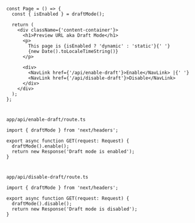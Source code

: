 ```tsx
const Page = () => {
  const { isEnabled } = draftMode();

  return (
    <div className={'content-container'}>
      <h1>Preview URL aka Draft Mode</h1>
      <p>
        This page is {isEnabled ? 'dynamic' : 'static'}{' '}
        {new Date().toLocaleTimeString()}
      </p>

      <div>
        <NavLink href={'/api/enable-draft'}>Enable</NavLink> |{' '}
        <NavLink href={'/api/disable-draft'}>Disable</NavLink>
      </div>
    </div>
  );
};
```

#

`app/api/enable-draft/route.ts`

```tsx
import { draftMode } from 'next/headers';

export async function GET(request: Request) {
  draftMode().enable();
  return new Response('Draft mode is enabled');
}
```

#

`app/api/disable-draft/route.ts`

```tsx
import { draftMode } from 'next/headers';

export async function GET(request: Request) {
  draftMode().disable();
  return new Response('Draft mode is disabled');
}
```
